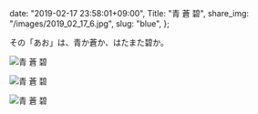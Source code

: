   date: "2019-02-17 23:58:01+09:00",
  Title: "青 蒼 碧",
  share_img: "/images/2019_02_17_6.jpg",
  slug: "blue",
};

その「あお」は、青か蒼か、はたまた碧か。

![青 蒼 碧](/images/2019_02_17_2.jpg)

![青 蒼 碧](/images/2019_02_17_5.jpg)

![青 蒼 碧](/images/2019_02_17_6.jpg)
